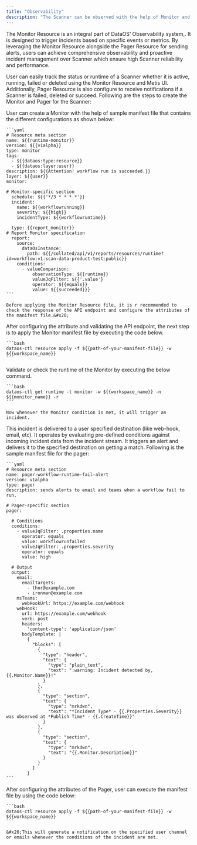 ```yaml
---
title: "Observability"
description: "The Scanner can be observed with the help of Monitor and Pager Resources. "
---
```


The Monitor Resource is an integral part of DataOS’ Observability system,. It is designed to trigger incidents based on specific events or metrics. By leveraging the Monitor Resource alongside the Pager Resource for sending alerts, users can achieve comprehensive observability and proactive incident management over Scanner which ensure high Scanner reliability and performance.&#x20;

User can easily track the status or runtime of a Scanner whether it is active, running, failed or deleted using the Monitor Resource and Metis UI. Additionally, Pager Resource is also configure to receive notifications if a Scanner is failed, deleted or succeed. Following are the steps to create the Monitor and Pager for the Scanner:

<Steps>
  <Step title="Step 1: Create a Monitor manifest file for Scanner">
    User can create a Monitor with the help of sample manifest file that contains the different configurations as shown below:&#x20;

    ```yaml
    # Resource meta section
    name: ${{runtime-monitor}} 
    version: ${{v1alpha}}
    type: monitor
    tags: 
      - ${{dataos:type:resource}}
      - ${{dataos:layer:user}}
    description: ${{Attention! workflow run is succeeded.}}
    layer: ${{user}}
    monitor: 

    # Monitor-specific section
      schedule: ${{'*/3 * * * *'}} 
      incident: 
        name: ${{workflowrunning}}
        severity: ${{high}}
        incidentType: ${{workflowruntime}}

      type: {{report_monitor}}
    # Report Monitor specification
      report: 
        source: 
          dataOsInstance: 
            path: ${{/collated/api/v1/reports/resources/runtime?id=workflow:v1:scan-data-product-test:public}}
        conditions: 
          - valueComparison: 
              observationType: ${{runtime}}
              valueJqFilter: ${{'.value'}
              operator: ${{equals}}
              value: ${{succeeded}}}
    ```

    Before applying the Monitor Resource file, it is r recommended to check the response of the API endpoint and configure the attributes of the manifest file.&#x20;
  </Step>

  <Step title="Step 2: Apply the Monitor manifest file">
    After configuring the attribute and validating the API endpoint, the next step is to apply the Monitor manifest file by executing the code below.

    ```bash
    dataos-ctl resource apply -f ${{path-of-your-manifest-file}} -w ${{workspace_name}}
    ```
  </Step>

  <Step title="Step 3: Validate runtime of the Monitor">
    Validate or check the runtime of the Monitor by executing the below command.

    ```bash
    dataos-ctl get runtime -t monitor -w ${{workspace_name}} -n ${{monitor_name}} -r
    ```

    Now whenever the Monitor condition is met, it will trigger an incident.
  </Step>

  <Step title="Step 4: Create a Pager manifest file for Scanner">
    This incident is delivered to a user specified destination (like web-hook, email, etc). It operates by evaluating pre-defined conditions against incoming incident data from the incident stream. It triggers an alert and delivers it to the specified destination on getting a match. Following is the sample manifest file for the pager:&#x20;

    ```yaml
    # Resource meta section 
    name: pager-workflow-runtime-fail-alert
    version: v1alpha
    type: pager
    description: sends alerts to email and teams when a workflow fail to run.

    # Pager-specific section 
    pager: 

      # Conditions 
      conditions: 
        - valueJqFilter: .properties.name
          operator: equals
          value: workflowrunfailed
        - valueJqFilter: .properties.severity
          operator: equals
          value: high

      # Output 
      output: 
        email: 
          emailTargets: 
            - thor@example.com
            - ironman@example.com
        msTeams: 
          webHookUrl: https://example.com/webhook
        webHook:  
          url: https://example.com/webhook
          verb: post
          headers: 
            'content-type': 'application/json'
          bodyTemplate: |
            {
              "blocks": [
                {
                  "type": "header",
                  "text": {
                    "type": "plain_text",
                    "text": ":warning: Incident detected by, {{.Monitor.Name}}!"
                  }
                },
                {
                  "type": "section",
                  "text": {
                    "type": "mrkdwn",
                    "text": "*Incident Type* - {{.Properties.Severity}} was observed at *Publish Time* - {{.CreateTime}}"
                  }
                },
                {
                  "type": "section",
                  "text": {
                    "type": "mrkdwn",
                    "text": "{{.Monitor.Description}}"
                  }
                }
              ]
            }
    ```
  </Step>

  <Step title="Step 5: Apply the Pager">
    After configuring the attributes of the Pager, user can execute the manifest file by using the code below:

    ```bash
    dataos-ctl resource apply -f ${{path-of-your-manifest-file}} -w ${{workspace_name}}
    ```

    &#x20;This will generate a notification on the specified user channel or emails whenever the conditions of the incident are met.
  </Step>
</Steps>